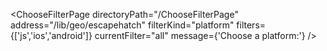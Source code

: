 


<ChooseFilterPage
    directoryPath="/ChooseFilterPage"
    address="/lib/geo/escapehatch"
    filterKind="platform"
    filters={['js','ios','android']}
    currentFilter="all"
    message={'Choose a platform:'}
/>
